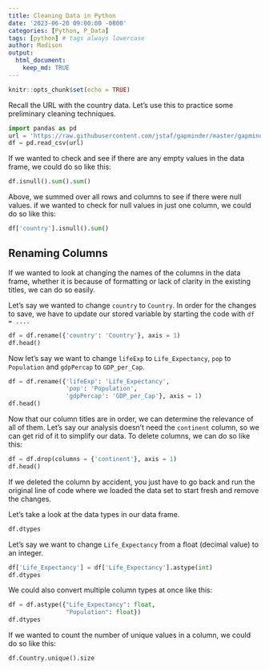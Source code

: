 ```yaml
---
title: Cleaning Data in Python
date: '2023-06-20 09:00:00 -0800'
categories: [Python, P_Data]
tags: [python] # tags always lowercase
author: Madison
output: 
  html_document:
    keep_md: TRUE
---
```


```r
knitr::opts_chunk$set(echo = TRUE)
```

Recall the URL with the country data. Let's use this to practice some preliminary cleaning techniques.

```python
import pandas as pd
url = 'https://raw.githubusercontent.com/jstaf/gapminder/master/gapminder/gapminder.csv'
df = pd.read_csv(url)
```

If we wanted to check and see if there are any empty values in the data frame, we could do so like this:

```python
df.isnull().sum().sum()
```

Above, we summed over all rows and columns to see if there were null values. if we wanted to check for null values in just one column, we could do so like this:

```python
df['country'].isnull().sum()
```

## Renaming Columns

If we wanted to look at changing the names of the columns in the data frame, whether it is because of formatting or lack of clarity in the existing titles, we can do so easily.

Let’s say we wanted to change `country` to `Country`. In order for the changes to save, we have to update our stored variable by starting the code with `df = ....`

```python
df = df.rename({'country': 'Country'}, axis = 1)
df.head()
```

Now let’s say we want to change `lifeExp` to `Life_Expectancy`, `pop` to `Population` and `gdpPercap` to `GDP_per_Cap`.

```python
df = df.rename({'lifeExp': 'Life_Expectancy',
                'pop': 'Population',
                'gdpPercap': 'GDP_per_Cap'}, axis = 1)
df.head()
```

Now that our column titles are in order, we can determine the relevance of all of them. Let’s say our analysis doesn’t need the `continent` column, so we can get rid of it to simplify our data. To delete columns, we can do so like this:

```python
df = df.drop(columns = {'continent'}, axis = 1)
df.head()
```

If we deleted the column by accident, you just have to go back and run the original line of code where we loaded the data set to start fresh and remove the changes.

Let’s take a look at the data types in our data frame.

```python
df.dtypes
```

Let’s say we want to change `Life_Expectancy` from a float (decimal value) to an integer.

```python
df['Life_Expectancy'] = df['Life_Expectancy'].astype(int)
df.dtypes
```

We could also convert multiple column types at once like this:

```python
df = df.astype({"Life_Expectancy": float, 
                "Population": float})
df.dtypes
```

If we wanted to count the number of unique values in a column, we could do so like this:

```python
df.Country.unique().size
```

